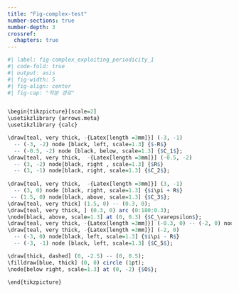 ```yaml
---
title: "Fig-complex-test"
number-sections: true
number-depth: 3
crossref:
  chapters: true
--- 
```



```r
#| label: fig-complex_exploiting_periodicity_1
#| code-fold: true
#| output: asis
#| fig-width: 5
#| fig-align: center
#| fig-cap: "적분 경로"


\begin{tikzpicture}[scale=2]
\usetikzlibrary {arrows.meta}
\usetikzlibrary {calc}

\draw[teal, very thick, -{Latex[length =3mm]}] (-3, -1) 
  -- (-3, -2) node [black, left, scale=1.3] {$-R$}
  -- (-0.5, -2) node [black, below, scale=1.3] {$C_1$};
\draw[teal, very thick,  -{Latex[length =3mm]}] (-0.5, -2) 
  -- (3, -2) node[black, right , scale=1.3] {$R$} 
  -- (3, -1) node[black, right, scale=1.3] {$C_2$};
  
\draw[teal, very thick,  -{Latex[length =3mm]}] (3, -1)
  -- (3, 0) node [black, right, scale=1.3] {$i\pi + R$}
 -- (1.5, 0) node[black, above, scale=1.3] {$C_3$};
\draw[teal, very thick] (1.5, 0) -- (0.3, 0);
\draw[teal, very thick, ] (0.3, 0) arc (0:180:0.3);
\node[black, above, scale=1.3] at (0, 0.3) {$C_\varepsilon$};
\draw[teal, very thick, -{Latex[length =3mm]}] (-0.3, 0) -- (-2, 0) node[black, above, scale=1.3] {$C_4$};
\draw[teal, very thick, -{Latex[length =3mm]}] (-2, 0) 
  -- (-3, 0) node[black, left, scale=1.3] {$i\pi - R$}
  -- (-3, -1) node [black, left, scale=1.3] {$C_5$};

\draw[thick, dashed] (0, -2.5) -- (0, 0.5);
\filldraw[blue, thick] (0, 0) circle (1pt);
\node[below right, scale=1.3] at (0, -2) {$O$};

\end{tikzpicture}
```